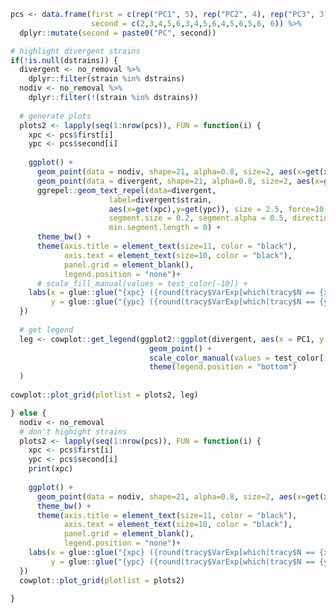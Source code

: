 ```r
pcs <- data.frame(first = c(rep("PC1", 5), rep("PC2", 4), rep("PC3", 3), rep("PC4", 2), rep("PC5", 1)),
                  second = c(2,3,4,5,6,3,4,5,6,4,5,6,5,6, 6)) %>%
  dplyr::mutate(second = paste0("PC", second))

# highlight divergent strains
if(!is.null(dstrains)) {
  divergent <- no_removal %>%
    dplyr::filter(strain %in% dstrains)
  nodiv <- no_removal %>%
    dplyr::filter(!(strain %in% dstrains))
  
  # generate plots
  plots2 <- lapply(seq(1:nrow(pcs)), FUN = function(i) {
    xpc <- pcs$first[i]
    ypc <- pcs$second[i]
    
    ggplot() +
      geom_point(data = nodiv, shape=21, alpha=0.8, size=2, aes(x=get(xpc),y=get(ypc)), fill = "grey70")+
      geom_point(data = divergent, shape=21, alpha=0.8, size=2, aes(x=get(xpc),y=get(ypc), fill = strain))+
      ggrepel::geom_text_repel(data=divergent,
                      label=divergent$strain,
                      aes(x=get(xpc),y=get(ypc)), size = 2.5, force=10, nudge_x=0.015, nudge_y=0.1,
                      segment.size = 0.2, segment.alpha = 0.5, direction = 'both',
                      min.segment.length = 0) +
      theme_bw() +
      theme(axis.title = element_text(size=11, color = "black"), 
            axis.text = element_text(size=10, color = "black"),
            panel.grid = element_blank(),
            legend.position = "none")+
      # scale_fill_manual(values = test_color[-10]) +
    labs(x = glue::glue("{xpc} ({round(tracy$VarExp[which(tracy$N == {xpc})]*100, digits = 2)}%)"), 
         y = glue::glue("{ypc} ({round(tracy$VarExp[which(tracy$N == {ypc})]*100, digits = 2)}%)"))
  })
  
  # get legend
  leg <- cowplot::get_legend(ggplot2::ggplot(divergent, aes(x = PC1, y = PC2, color = strain)) +     
                               geom_point() +
                               scale_color_manual(values = test_color[-10]) +
                               theme(legend.position = "bottom")
  )
  
cowplot::plot_grid(plotlist = plots2, leg)

} else {
  nodiv <- no_removal
  # don't highight strains
  plots2 <- lapply(seq(1:nrow(pcs)), FUN = function(i) {
    xpc <- pcs$first[i]
    ypc <- pcs$second[i]
    print(xpc)
    
    ggplot() +
      geom_point(data = nodiv, shape=21, alpha=0.8, size=2, aes(x=get(xpc),y=get(ypc)), fill = "grey70")+
      theme_bw() +
      theme(axis.title = element_text(size=11, color = "black"), 
            axis.text = element_text(size=10, color = "black"),
            panel.grid = element_blank(),
            legend.position = "none")+
    labs(x = glue::glue("{xpc} ({round(tracy$VarExp[which(tracy$N == {xpc})]*100, digits = 2)}%)"), 
         y = glue::glue("{ypc} ({round(tracy$VarExp[which(tracy$N == {ypc})]*100, digits = 2)}%)"))
  })
  cowplot::plot_grid(plotlist = plots2)

}



```